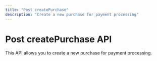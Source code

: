 ```yaml
---
title: "Post createPurchase"
description: "Create a new purchase for payment processing"
---
```


# Post createPurchase API

This API allows you to create a new purchase for payment processing.

<!-- OpenAPI content will be added here later --> 